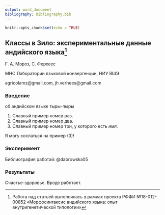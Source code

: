 ```yaml
---
output: word_document
bibliography: bibliography.bib
---
```


```r
knitr::opts_chunk$set(echo = TRUE)
```

## Классы в Зило: экспериментальные данные андийского языка[^1]

Г. А. Мороз, С. Ферхеес

МНС Лаборатории языковой конвергенции, НИУ ВШЭ

agricolamz@gmail.com, jh.verhees@gmail.com

[^1]: Работа над статьей выполнялась в рамках проекта РФФИ №18-012-00852 «Морфосинтаксис андийского языка: опыт внутригенетической типологии»

### Введение
об андийском языке тыры-пыры 

(@) Славный пример номер раз.
(@) Славный пример номер два.
(@three) Славный пример номер три, у которого есть *имя*.

Я могу сослаться на пример (@three)!

### Эксперимент
Библиография работай: @dabrowska05

### Результаты
Счастье-здоровье. Вроде работает.